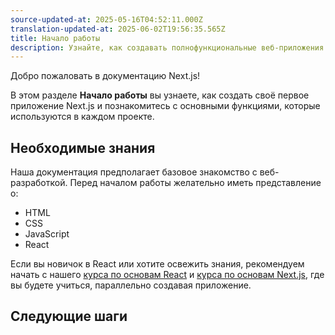 ```yaml
---
source-updated-at: 2025-05-16T04:52:11.000Z
translation-updated-at: 2025-06-02T19:56:35.565Z
title: Начало работы
description: Узнайте, как создавать полнофункциональные веб-приложения с помощью маршрутизатора приложений (App Router) Next.js.
---
```


Добро пожаловать в документацию Next.js!

В этом разделе **Начало работы** вы узнаете, как создать своё первое приложение Next.js и познакомитесь с основными функциями, которые используются в каждом проекте.

## Необходимые знания

Наша документация предполагает базовое знакомство с веб-разработкой. Перед началом работы желательно иметь представление о:

- HTML
- CSS
- JavaScript
- React

Если вы новичок в React или хотите освежить знания, рекомендуем начать с нашего [курса по основам React](/learn/react-foundations) и [курса по основам Next.js](/learn/dashboard-app), где вы будете учиться, параллельно создавая приложение.

## Следующие шаги